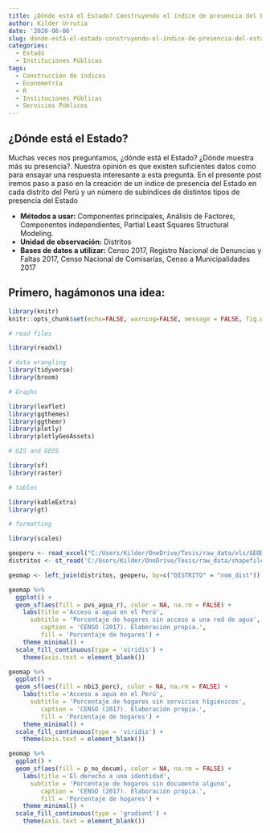 ```yaml
---
title: ¿Dónde está el Estado? Construyendo el índice de presencia del Estado
author: Kilder Urrutia
date: '2020-06-06'
slug: dónde-está-el-estado-construyendo-el-índice-de-presencia-del-estado
categories:
  - Estado
  - Instituciones Públicas
tags:
  - Construcción de índices
  - Econometría
  - R
  - Instituciones Públicas
  - Servicios Públicos
---
```


## ¿Dónde está el Estado?

Muchas veces nos preguntamos, ¿dónde está el Estado? ¿Dónde muestra más su presencia?. Nuestra opinión es que existen suficientes datos como para ensayar una respuesta interesante a esta pregunta. En el presente post iremos paso a paso en la creación de un índice de presencia del Estado en cada distrito del Perú y un número de subíndices de distintos tipos de presencia del Estado

* __Métodos a usar:__ Componentes principales, Análisis de Factores, Componentes independientes, Partial Least Squares Structural Modeling.
* __Unidad de observación:__ Distritos
* __Bases de datos a utilizar:__ Censo 2017, Registro Nacional de Denuncias y Faltas 2017, Censo Nacional de Comisarías, Censo a Municipalidades 2017

## Primero, hagámonos una idea:

```r
library(knitr)
knitr::opts_chunk$set(echo=FALSE, warning=FALSE, message = FALSE, fig.width = 10, fig.height = 7)

# read files

library(readxl)

# data wrangling
library(tidyverse)
library(broom)

# Graphs

library(leaflet)
library(ggthemes)
library(ggthemr)
library(plotly)
library(plotlyGeoAssets)

# GIS and GEOS

library(sf)
library(raster)

# tables

library(kableExtra)
library(gt)

# formatting

library(scales)

```

```r
geoperu <- read_excel("C:/Users/Kilder/OneDrive/Tesis/raw_data/xls/GEODATA/GeoPeru_Peru_Distritos.xlsx")
distritos <- st_read('C:/Users/Kilder/OneDrive/Tesis/raw_data/shapefiles/distritos/DISTRITOS.shp')

geomap <- left_join(distritos, geoperu, by=c("DISTRITO" = "nom_dist"))
```
```r
geomap %>% 
  ggplot() +
  geom_sf(aes(fill = pvs_agua_r), color = NA, na.rm = FALSE) +
    labs(title ='Acceso a agua en el Perú',
      subtitle = 'Porcentaje de hogares sin acceso a una red de agua',
         caption = 'CENSO (2017). Elaboración propia.',
         fill = 'Porcentaje de hogares') +
    theme_minimal() +
  scale_fill_continuous(type = 'viridis') +
    theme(axis.text = element_blank())
```

```r
geomap %>% 
  ggplot() +
  geom_sf(aes(fill = nbi3_porc), color = NA, na.rm = FALSE) +
    labs(title ='Acceso a agua en el Perú',
      subtitle = 'Porcentaje de hogares sin servicios higiénicos',
         caption = 'CENSO (2017). Elaboración propia.',
         fill = 'Porcentaje de hogares') +
    theme_minimal() +
  scale_fill_continuous(type = 'viridis') +
    theme(axis.text = element_blank())
```

```r
geomap %>% 
  ggplot() +
  geom_sf(aes(fill = p_no_docum), color = NA, na.rm = FALSE) +
    labs(title ='El derecho a una identidad',
      subtitle = 'Porcentaje de hogares sin documento alguno',
         caption = 'CENSO (2017). Elaboración propia.',
         fill = 'Porcentaje de hogares') +
    theme_minimal() +
  scale_fill_continuous(type = 'gradient') +
    theme(axis.text = element_blank())
```